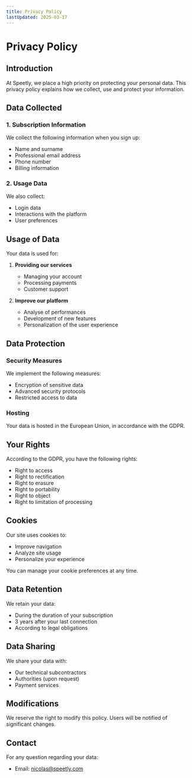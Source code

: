 ```yaml
---
title: Privacy Policy
lastUpdated: 2025-03-17
---
```


# Privacy Policy

## Introduction

At Speetly, we place a high priority on protecting your personal data. This privacy policy explains how we collect, use and protect your information.

## Data Collected

### 1. Subscription Information

We collect the following information when you sign up:
- Name and surname
- Professional email address
- Phone number
- Billing information

### 2. Usage Data

We also collect:
- Login data
- Interactions with the platform
- User preferences

## Usage of Data

Your data is used for:

1. **Providing our services**
   - Managing your account
   - Processing payments
   - Customer support

2. **Improve our platform**
   - Analyse of performances
   - Development of new features
   - Personalization of the user experience

## Data Protection

### Security Measures

We implement the following measures:
- Encryption of sensitive data
- Advanced security protocols
- Restricted access to data

### Hosting

Your data is hosted in the European Union, in accordance with the GDPR.

## Your Rights

According to the GDPR, you have the following rights:

- Right to access
- Right to rectification
- Right to erasure
- Right to portability
- Right to object
- Right to limitation of processing

## Cookies

Our site uses cookies to:
- Improve navigation
- Analyze site usage
- Personalize your experience

You can manage your cookie preferences at any time.

## Data Retention

We retain your data:
- During the duration of your subscription
- 3 years after your last connection
- According to legal obligations

## Data Sharing

We share your data with:
- Our technical subcontractors
- Authorities (upon request)
- Payment services

## Modifications

We reserve the right to modify this policy. Users will be notified of significant changes.

## Contact

For any question regarding your data:
- Email: [nicolas@speetly.com](mailto:nicolas@speetly.com)
